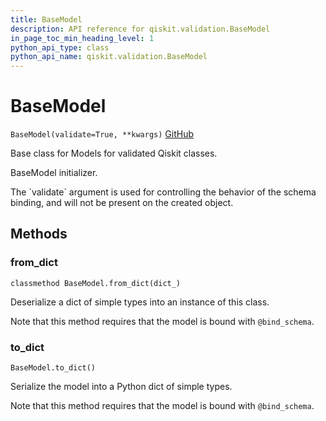 ```yaml
---
title: BaseModel
description: API reference for qiskit.validation.BaseModel
in_page_toc_min_heading_level: 1
python_api_type: class
python_api_name: qiskit.validation.BaseModel
---
```


# BaseModel

<span id="qiskit.validation.BaseModel" />

`BaseModel(validate=True, **kwargs)` [GitHub](https://github.com/qiskit/qiskit/tree/stable/0.14/qiskit/validation/base.py "view source code")

Base class for Models for validated Qiskit classes.

BaseModel initializer.

<Admonition title="Note" type="note">
  The `validate` argument is used for controlling the behavior of the schema binding, and will not be present on the created object.
</Admonition>

## Methods

### from\_dict

<span id="qiskit.validation.BaseModel.from_dict" />

`classmethod BaseModel.from_dict(dict_)`

Deserialize a dict of simple types into an instance of this class.

Note that this method requires that the model is bound with `@bind_schema`.

### to\_dict

<span id="qiskit.validation.BaseModel.to_dict" />

`BaseModel.to_dict()`

Serialize the model into a Python dict of simple types.

Note that this method requires that the model is bound with `@bind_schema`.

